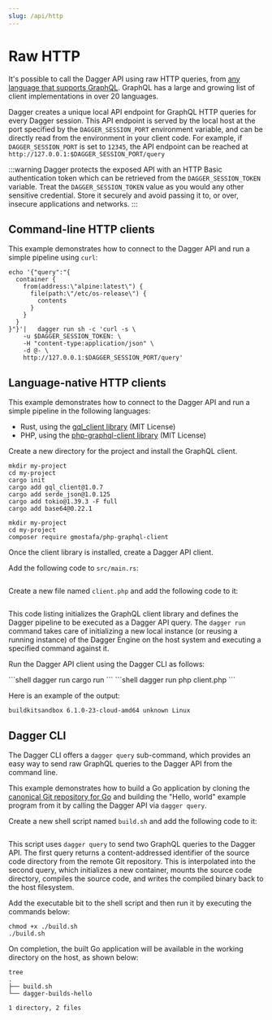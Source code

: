 ```yaml
---
slug: /api/http
---
```


# Raw HTTP

It's possible to call the Dagger API using raw HTTP queries, from [any language that supports GraphQL](https://graphql.org/code/). GraphQL has a large and growing list of client implementations in over 20 languages.

Dagger creates a unique local API endpoint for GraphQL HTTP queries for every Dagger session. This API endpoint is served by the local host at the port specified by the `DAGGER_SESSION_PORT` environment variable, and can be directly read from the environment in your client code. For example, if `DAGGER_SESSION_PORT` is set to `12345`, the API endpoint can be reached at `http://127.0.0.1:$DAGGER_SESSION_PORT/query`

:::warning
Dagger protects the exposed API with an HTTP Basic authentication token which can be retrieved from the `DAGGER_SESSION_TOKEN` variable. Treat the `DAGGER_SESSION_TOKEN` value as you would any other sensitive credential. Store it securely and avoid passing it to, or over, insecure applications and networks.
:::

## Command-line HTTP clients

This example demonstrates how to connect to the Dagger API and run a simple pipeline using `curl`:

```shell
echo '{"query":"{
  container {
    from(address:\"alpine:latest\") {
      file(path:\"/etc/os-release\") {
        contents
      }
    }
  }
}"}'|   dagger run sh -c 'curl -s \
    -u $DAGGER_SESSION_TOKEN: \
    -H "content-type:application/json" \
    -d @- \
    http://127.0.0.1:$DAGGER_SESSION_PORT/query'
```

## Language-native HTTP clients

This example demonstrates how to connect to the Dagger API and run a simple pipeline in the following languages:

- Rust, using the [gql_client library](https://github.com/arthurkhlghatyan/gql-client-rs) (MIT License)
- PHP, using the [php-graphql-client library](https://github.com/mghoneimy/php-graphql-client) (MIT License)

Create a new directory for the project and install the GraphQL client.

<Tabs>
<TabItem value="Rust">

```shell
mkdir my-project
cd my-project
cargo init
cargo add gql_client@1.0.7
cargo add serde_json@1.0.125
cargo add tokio@1.39.3 -F full
cargo add base64@0.22.1
```

</TabItem>
<TabItem value="PHP">

```shell
mkdir my-project
cd my-project
composer require gmostafa/php-graphql-client
```

</TabItem>
</Tabs>

Once the client library is installed, create a Dagger API client.

<Tabs>
<TabItem value="Rust">

Add the following code to `src/main.rs`:

```rust file=./snippets/clients-http/main.rs
```

</TabItem>
<TabItem value="PHP">

Create a new file named `client.php` and add the following code to it:

```php file=./snippets/clients-http/client.php
```

</TabItem>
</Tabs>

This code listing initializes the GraphQL client library and defines the Dagger pipeline to be executed as a Dagger API query. The `dagger run` command takes care of initializing a new local instance (or reusing a running instance) of the Dagger Engine on the host system and executing a specified command against it.

Run the Dagger API client using the Dagger CLI as follows:

<Tabs>
<TabItem value="Rust">
```shell
dagger run cargo run
```
</TabItem>
<TabItem value="PHP">
```shell
dagger run php client.php
```
</TabItem>
</Tabs>

Here is an example of the output:

```shell
buildkitsandbox 6.1.0-23-cloud-amd64 unknown Linux
```

## Dagger CLI

The Dagger CLI offers a `dagger query` sub-command, which provides an easy way to send raw GraphQL queries to the Dagger API from the command line.

This example demonstrates how to build a Go application by cloning the [canonical Git repository for Go](https://go.googlesource.com/example/+/HEAD/hello) and building the "Hello, world" example program from it by calling the Dagger API via `dagger query`.

Create a new shell script named `build.sh` and add the following code to it:

```shell file=./snippets/clients-http/build.sh
```

This script uses `dagger query` to send two GraphQL queries to the Dagger API. The first query returns a content-addressed identifier of the source code directory from the remote Git repository. This is interpolated into the second query, which initializes a new container, mounts the source code directory, compiles the source code, and writes the compiled binary back to the host filesystem.

Add the executable bit to the shell script and then run it by executing the commands below:

```shell
chmod +x ./build.sh
./build.sh
```

On completion, the built Go application will be available in the working directory on the host, as shown below:

```shell
tree
.
├── build.sh
└── dagger-builds-hello

1 directory, 2 files
```
